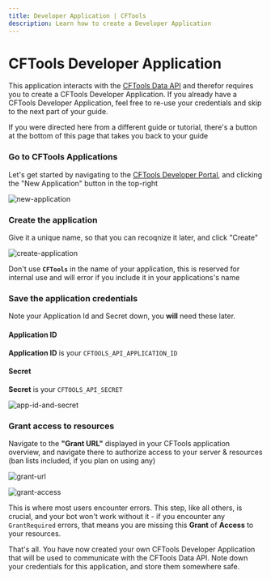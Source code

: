 ```yaml
---
title: Developer Application | CFTools
description: Learn how to create a Developer Application
---
```



# CFTools Developer Application

This application interacts with the [CFTools Data API](https://developer.cftools.cloud/documentation/data-api) and therefor requires you to create a CFTools Developer Application. If you already have a CFTools Developer Application, feel free to re-use your credentials and skip to the next part of your guide.

<Callout type="info">If you were directed here from a different guide or tutorial, there's a button at the bottom of this page that takes you back to your guide</Callout>

<Steps>

### Go to CFTools Applications

Let's get started by navigating to the [CFTools Developer Portal](https://developer.cftools.cloud/applications), and clicking the "New Application" button in the top-right

![new-application](/images/guides/cftools-create-application/new-application.png)

### Create the application

Give it a unique name, so that you can recoqnize it later, and click "Create"

![create-application](/images/guides/cftools-create-application/create-application.png)

<Callout type="error">Don't use **`CFTools`** in the name of your application, this is reserved for internal use and will error if you include it in your applications's name</Callout>

### Save the application credentials

Note your Application Id and Secret down, you **will** need these later.

#### Application ID

**Application ID** is your `CFTOOLS_API_APPLICATION_ID`

#### Secret

**Secret** is your `CFTOOLS_API_SECRET`

![app-id-and-secret](/images/guides/cftools-create-application/app-id-and-secret.png)

### Grant access to resources

Navigate to the **"Grant URL"** displayed in your CFTools application overview, and navigate there to authorize access to your server & resources (ban lists included, if you plan on using any)

![grant-url](/images/guides/cftools-create-application/grant-url.png)

![grant-access](/images/guides/cftools-create-application/grant-access.png)

<Callout type="error">This is where most users encounter errors. This step, like all others, is crucial, and your bot won't work without it - if you encounter any `GrantRequired` errors, that means you are missing this **Grant** of **Access** to your resources.</Callout>

</Steps>

<Callout type="info" emoji="✅">That's all. You have now created your own CFTools Developer Application that will be used to communicate with the CFTools Data API. Note down your credentials for this application, and store them somewhere safe.</Callout>

<GoBackButton />